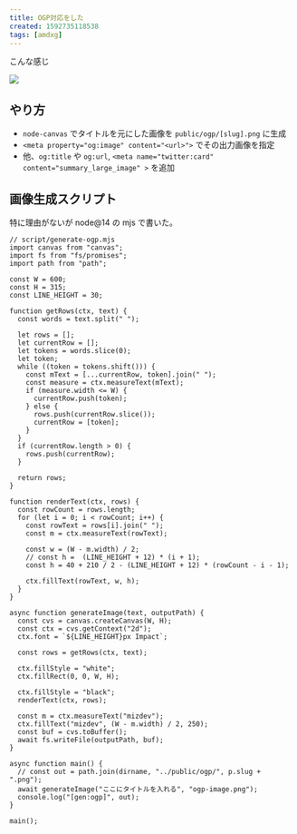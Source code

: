 ```yaml
---
title: OGP対応をした
created: 1592735118538
tags: [amdxg]
---
```


こんな感じ

![](https://i.gyazo.com/8ca7358293d7f1e46a1a7e974d023f2c.png)

## やり方

- `node-canvas` でタイトルを元にした画像を `public/ogp/[slug].png` に生成
- `<meta property="og:image" content="<url>">` でその出力画像を指定
- 他、`og:title` や `og:url`, `<meta name="twitter:card" content="summary_large_image" >` を追加

## 画像生成スクリプト

特に理由がないが node@14 の mjs で書いた。

```tsx
// script/generate-ogp.mjs
import canvas from "canvas";
import fs from "fs/promises";
import path from "path";

const W = 600;
const H = 315;
const LINE_HEIGHT = 30;

function getRows(ctx, text) {
  const words = text.split(" ");

  let rows = [];
  let currentRow = [];
  let tokens = words.slice(0);
  let token;
  while ((token = tokens.shift())) {
    const mText = [...currentRow, token].join(" ");
    const measure = ctx.measureText(mText);
    if (measure.width <= W) {
      currentRow.push(token);
    } else {
      rows.push(currentRow.slice());
      currentRow = [token];
    }
  }
  if (currentRow.length > 0) {
    rows.push(currentRow);
  }

  return rows;
}

function renderText(ctx, rows) {
  const rowCount = rows.length;
  for (let i = 0; i < rowCount; i++) {
    const rowText = rows[i].join(" ");
    const m = ctx.measureText(rowText);

    const w = (W - m.width) / 2;
    // const h =  (LINE_HEIGHT + 12) * (i + 1);
    const h = 40 + 210 / 2 - (LINE_HEIGHT + 12) * (rowCount - i - 1);

    ctx.fillText(rowText, w, h);
  }
}

async function generateImage(text, outputPath) {
  const cvs = canvas.createCanvas(W, H);
  const ctx = cvs.getContext("2d");
  ctx.font = `${LINE_HEIGHT}px Impact`;

  const rows = getRows(ctx, text);

  ctx.fillStyle = "white";
  ctx.fillRect(0, 0, W, H);

  ctx.fillStyle = "black";
  renderText(ctx, rows);

  const m = ctx.measureText("mizdev");
  ctx.fillText("mizdev", (W - m.width) / 2, 250);
  const buf = cvs.toBuffer();
  await fs.writeFile(outputPath, buf);
}

async function main() {
  // const out = path.join(dirname, "../public/ogp/", p.slug + ".png");
  await generateImage("ここにタイトルを入れる", "ogp-image.png");
  console.log("[gen:ogp]", out);
}

main();
```
